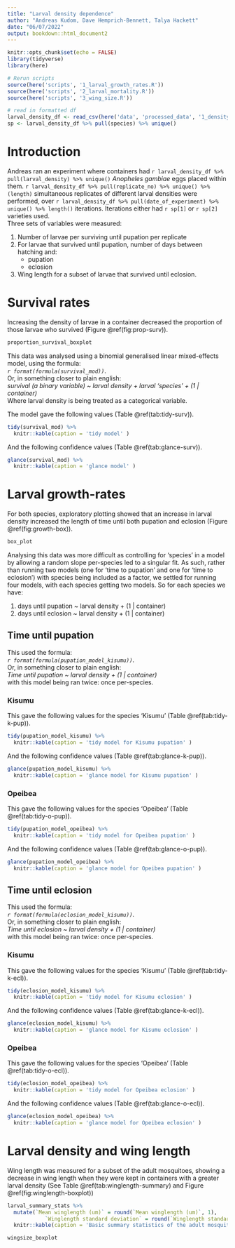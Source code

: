 ```yaml
---
title: "Larval density dependence"
author: "Andreas Kudom, Dave Hemprich-Bennett, Talya Hackett"
date: "06/07/2022"
output: bookdown::html_document2
---
```


```r
knitr::opts_chunk$set(echo = FALSE)
library(tidyverse)
library(here)

# Rerun scripts
source(here('scripts', '1_larval_growth_rates.R'))
source(here('scripts', '2_larval_mortality.R'))
source(here('scripts', '3_wing_size.R'))

# read in formatted df
larval_density_df <- read_csv(here('data', 'processed_data', '1_density_and_growth.csv')) 
sp <- larval_density_df %>% pull(species) %>% unique()
```

# Introduction

Andreas ran an experiment where containers had `r larval_density_df %>% pull(larval_density) %>% unique()` *Anopheles gambiae* eggs placed within them. 
`r larval_density_df %>% pull(replicate_no) %>% unique() %>% (length)` simultaneous replicates of different larval densities were performed, over `r larval_density_df %>% pull(date_of_experiment) %>% unique() %>% length()` iterations. 
Iterations either had `r sp[1]` or `r sp[2]` varieties used.  
Three sets of variables were measured:  

1. Number of larvae per surviving until pupation per replicate
2. For larvae that survived until pupation, number of days between hatching and:
    + pupation
    + eclosion
3. Wing length for a subset of larvae that survived until eclosion.


# Survival rates

Increasing the density of larvae in a container decreased the proportion of those larvae who survived (Figure \@ref(fig:prop-surv)).

```r
proportion_survival_boxplot
```



This data was analysed using a binomial generalised linear mixed-effects model, using the formula:   
*`r format(formula(survival_mod))`*.  
Or, in something closer to plain english:  
*survival (a binary variable) ~ larval density + larval 'species' + (1 | container)*  
Where larval density is being treated as a categorical variable.  

The model gave the following values (Table \@ref(tab:tidy-surv)).  
```r
tidy(survival_mod) %>%
  knitr::kable(caption = 'tidy model' )
```

And the following confidence values (Table \@ref(tab:glance-surv)).

```r
glance(survival_mod) %>%
  knitr::kable(caption = 'glance model' )
```




# Larval growth-rates
For both species, exploratory plotting showed that an increase in larval density increased the length of time until both pupation and eclosion (Figure \@ref(fig:growth-box)).  <br>
```r
box_plot
```

Analysing this data was more difficult as controlling for 'species' in a model by allowing a random slope per-species led to a singular fit. As such, rather than running two models (one for 'time to pupation' and one for 'time to eclosion') with species being included as a factor, we settled for running four models, with each species getting two models. So for each species we have:  

1. days until pupation ~ larval density + (1 | container)
2. days until eclosion ~ larval density + (1 | container)

## Time until pupation  
This used the formula:   
*`r format(formula(pupation_model_kisumu))`*.  
Or, in something closer to plain english:  
*Time until pupation ~ larval density + (1 | container)*  
with this model being ran twice: once per-species.  

### Kisumu

This gave the following values for the species 'Kisumu' (Table \@ref(tab:tidy-k-pup)).  
```r
tidy(pupation_model_kisumu) %>%
  knitr::kable(caption = 'tidy model for Kisumu pupation' )
```

And the following confidence values (Table \@ref(tab:glance-k-pup)).

```r
glance(pupation_model_kisumu) %>%
  knitr::kable(caption = 'glance model for Kisumu pupation' )
```


### Opeibea

This gave the following values for the species 'Opeibea' (Table \@ref(tab:tidy-o-pup)).  
```r
tidy(pupation_model_opeibea) %>%
  knitr::kable(caption = 'tidy model for Opeibea pupation' )
```

And the following confidence values (Table \@ref(tab:glance-o-pup)).

```r
glance(pupation_model_opeibea) %>%
  knitr::kable(caption = 'glance model for Opeibea pupation' )
```


## Time until eclosion  
This used the formula:   
*`r format(formula(eclosion_model_kisumu))`*.  
Or, in something closer to plain english:  
*Time until eclosion ~ larval density + (1 | container)*  
with this model being ran twice: once per-species.  

### Kisumu

This gave the following values for the species 'Kisumu' (Table \@ref(tab:tidy-k-ecl)).  
```r
tidy(eclosion_model_kisumu) %>%
  knitr::kable(caption = 'tidy model for Kisumu eclosion' )
```

And the following confidence values (Table \@ref(tab:glance-k-ecl)).

```r
glance(eclosion_model_kisumu) %>%
  knitr::kable(caption = 'glance model for Kisumu eclosion' )
```


### Opeibea

This gave the following values for the species 'Opeibea' (Table \@ref(tab:tidy-o-ecl)).  
```r
tidy(eclosion_model_opeibea) %>%
  knitr::kable(caption = 'tidy model for Opeibea eclosion' )
```

And the following confidence values (Table \@ref(tab:glance-o-ecl)).

```r
glance(eclosion_model_opeibea) %>%
  knitr::kable(caption = 'glance model for Opeibea eclosion' )
```


# Larval density and wing length

Wing length was measured for a subset of the adult mosquitoes, showing a decrease in wing length when they were kept in containers with a greater larval density (See Table \@ref(tab:winglength-summary) and Figure \@ref(fig:winglength-boxplot))

```r
larval_summary_stats %>%
  mutate(`Mean winglength (um)` = round(`Mean winglength (um)`, 1),
            `Winglength standard deviation` = round(`Winglength standard deviation`, 1)) %>%
  knitr::kable(caption = 'Basic summary statistics of the adult mosquito wing lengths. Mean and s.d. shown rounded to 1 decimal place.')
```

```r
wingsize_boxplot
```

